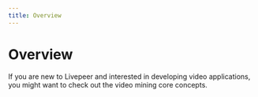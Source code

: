 ```yaml
---
title: Overview
---
```


# Overview

If you are new to Livepeer and interested in developing video applications, you
might want to check out the video mining core concepts.

